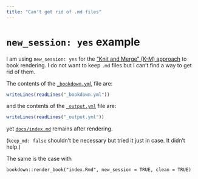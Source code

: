 ```yaml
--- 
title: "Can't get rid of .md files"
---
```


# `new_session: yes` example

I am using `new_session: yes` for the [“Knit and Merge” (K-M) approach](https://bookdown.org/yihui/bookdown/new-session.html) to book rendering.  I do not want to keep `.md` files but I can't find a way to get rid of them.

The contents of the [`_bookdown.yml`](https://github.com/minimumexample/keepmarkdownfalse/blob/master/_bookdown.yml) file are:

```r
writeLines(readLines("_bookdown.yml"))
```

and the contents of the [`_output.yml`](https://github.com/minimumexample/keepmarkdownfalse/blob/master/_output.yml) file are:

```r
writeLines(readLines("_output.yml"))
```

yet [`docs/index.md`](https://github.com/minimumexample/keepmarkdownfalse/blob/master/docs/index.md) remains after rendering.

(`keep_md: false` shouldn't be necessary but tried it just in case. It didn't help.)

The same is the case with

`bookdown::render_book("index.Rmd", new_session = TRUE, clean = TRUE)`

